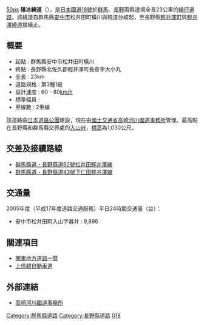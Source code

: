 [[FILE:Japanese_National_Route_Sign_0018.svg|50px]]
'''碓冰繞道'''（{{lang|ja|碓氷バイパス}}），是[[日本|日本]][[國道18號|國道18號]]於[[群馬縣|群馬]]、[[長野縣|長野]]兩縣邊境全長23公里的[[繞行道路|繞行道路]]。該繞道自群馬縣[[安中市|安中市]]松井田町橫川與現道分岐起，至長野縣[[輕井澤町|輕井澤町]]與[[輕井澤繞道|輕井澤繞道]]接續止。
<div style="clear: both;"></div>

== 概要 ==
* 起點 : 群馬縣安中市松井田町橫川
* 終點 : 長野縣北佐久郡輕井澤町長倉字大小丸
* 全長 : 23km
* 道路規格 : 第3種1級
* 設計速度 : 60 - 80[[km/h|km/h]]
* 標準幅員 : 
* 車線數 : 2車線　

該道路由[[日本道路公團|日本道路公團]]建設，現在由[[國土交通省|國土交通省]][[地方整備局#關東地方整備局|高崎河川國道事務所]]管理。最高點在長野縣和群馬縣交界處的[[入山峠|入山峠]]，[[標高|標高]]為1,030公尺。

== 交差及接續路線 ==
* [[群馬縣道・長野縣道92號松井田輕井澤線|群馬縣道・長野縣道92號松井田輕井澤線]]
* [[群馬縣道・長野縣道43號下仁田輕井澤線|群馬縣道・長野縣道43號下仁田輕井澤線]]

== 交通量 ==
2005年度（平成17年度道路交通服務）平日24時間交通量（台）：
* 安中市松井田町入山字暮井 : 9,896

== 關連項目 ==
* [[關東地方道路一覽|關東地方道路一覽]]
* [[上信越自動車道|上信越自動車道]]

== 外部連結 ==
* [http://www.ktr.mlit.go.jp/takasaki/ 高崎河川國道事務所] {{Wayback|url=http://www.ktr.mlit.go.jp/takasaki/ |date=20090825215502 }}

{{DEFAULTSORT:U}}
[[Category:群馬縣道路|Category:群馬縣道路]]
[[Category:長野縣道路|Category:長野縣道路]]
[[Category:日本國道|018]]